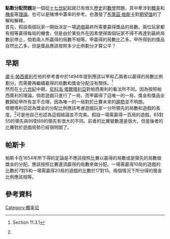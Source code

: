 '''點數分配問題'''是一個從[[十七世紀|十七世紀]]起就已有很久[[歷史|歷史]]的[[數學|數學]]問題，其中牽涉到[[概率|概率]]和[[機率|機率]]等[[理論|理論]]。也可以是賭博中蓋率的參考。也激發了[[布萊茲·帕斯卡|布萊茲·帕斯卡]]對[[期望值|期望值]]的了解和解釋。
<br />
首先，假設兩個玩家一開始決定一場[[遊戲|遊戲]]最終所需要贏得獎品的局數。兩位玩家都有相等贏得每局的機會。但是由於某些外在因素使得兩個玩家不得不再達到最終局數前停止，倘若兩人所贏得的局數不相等。甲贏得的局數比乙多。甲所得到的獎品自然比乙多，但是獎品應該按照多少比例劃分才算公平？
==早期==
[[盧卡·帕西奧利|盧卡·帕西奧利]]在他的參考書中於1494年提到應該以甲和乙兩者以贏得的局數比例劃分。而需要再繼續贏得的局數和獎金分配沒有關係。<ref name="Katz1131">{{cite book
| last = Katz
| first = Victor J.
| title = A history of mathematics
| url = https://archive.org/details/historyofmathema0000katz
| publisher = HarperCollins College Publishers
| year = 1993
}} Section 11.3.1</ref>
<br />然而在[[十六世紀|十六世紀]]中期，[[尼科洛·塔爾塔利亞|尼科洛·塔爾塔利亞]]對帕西奧利的看法所不同。因為按照帕西奧利的理論，倘若遊戲只進行了一局，而甲贏得了這唯一的一局，獎金和獎品全數歸給甲所有並不合理，因為唯一的一局對於比賽未來的[[趨勢|趨勢]]並不明朗。<br />
塔爾塔利亞認為獎金的分配比例應該考慮遊戲玩家一分所領先的局數和遊戲的長度。<ref name="Katz1131"/>可是他自己也認為這個結論並不完美。假設一場需贏得一百局的遊戲，65對55的領先與99對89的領先有很大的不同。前者的比賽變數還是很大，但是後者的比賽對於遊戲局勢已經很明朗了。

==帕斯卡==
帕斯卡在1654年所下得的定論是不應該按照比賽以贏得的局數或是領先的局數做獎金的分配。應該按照比賽還須贏得的局數來做分配。一場需贏得10局的遊戲的比數於7對5和一場需贏得20局的遊戲的比數於17對15。兩個情況下所分得的獎金比例應該相等。

==參考資料==
{{reflist}}


[[Category:概率论|Category:概率论]]